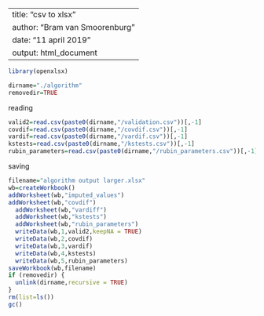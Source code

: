 
---
title: "csv to xlsx"
author: "Bram van Smoorenburg"
date: "11 april 2019"
output: html_document
---
 
```{r}
library(openxlsx)
```
 
```{r}
dirname="./algorithm"
removedir=TRUE
```
 
reading
```{r}
valid2=read.csv(paste0(dirname,"/validation.csv"))[,-1]
covdif=read.csv(paste0(dirname,"/covdif.csv"))[,-1]
vardif=read.csv(paste0(dirname,"/vardif.csv"))[,-1]
kstests=read.csv(paste0(dirname,"/kstests.csv"))[,-1]
rubin_parameters=read.csv(paste0(dirname,"/rubin_parameters.csv"))[,-1]
```
 
saving
```{r}
filename="algorithm output larger.xlsx"
wb=createWorkbook()
addWorksheet(wb,"imputed_values")
addWorksheet(wb,"covdif")
  addWorksheet(wb,"vardiff")
  addWorksheet(wb,"kstests")
  addWorksheet(wb,"rubin_parameters")
  writeData(wb,1,valid2,keepNA = TRUE)
  writeData(wb,2,covdif)
  writeData(wb,3,vardif)
  writeData(wb,4,kstests)
  writeData(wb,5,rubin_parameters)
saveWorkbook(wb,filename)
if (removedir) {
  unlink(dirname,recursive = TRUE)
}
rm(list=ls())
gc()
```
